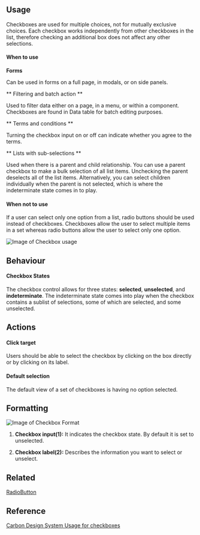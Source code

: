 
## Usage

Checkboxes are used for multiple choices, not for mutually exclusive choices. Each checkbox works independently from other checkboxes in the list, therefore checking an additional box does not affect any other selections.

#### When to use

**Forms**

Can be used in forms on a full page, in modals, or on side panels.

** Filtering and batch action **

Used to filter data either on a page, in a menu, or within a component. Checkboxes are found in Data table for batch editing purposes.

** Terms and conditions **

Turning the checkbox input on or off can indicate whether you agree to the terms.

** Lists with sub-selections **

Used when there is a parent and child relationship. You can use a parent checkbox to make a bulk selection of all list items. Unchecking the parent deselects all of the list items. Alternatively, you can select children individually when the parent is not selected, which is where the indeterminate state comes in to play.

#### When not to use

If a user can select only one option from a list, radio buttons should be used instead of checkboxes. Checkboxes allow the user to select multiple items in a set whereas radio buttons allow the user to select only one option.

![Image of Checkbox usage](https://github.com/wfp/ui/blob/component-updates/src/assets/formatting/Checkbox.png?raw=true)

## Behaviour

#### Checkbox States

The checkbox control allows for three states: **selected**, **unselected**, and **indeterminate**. The indeterminate state comes into play when the checkbox contains a sublist of selections, some of which are selected, and some unselected.

## Actions

#### Click target

Users should be able to select the checkbox by clicking on the box directly or by clicking on its label.

#### Default selection

The default view of a set of checkboxes is having no option selected.

## Formatting

![Image of Checkbox Format](https://github.com/wfp/ui/blob/component-updates/src/assets/formatting/Check.png?raw=true)

1. **Checkbox input(1):** It indicates the checkbox state. By default it is set to unselected.

2. **Checkbox label(2):** Describes the information you want to select or unselect.

## Related

[RadioButton](?path=/docs/components-radiobutton--regular)

## Reference

[Carbon Design System Usage for checkboxes](https://next.carbondesignsystem.com/components/checkbox)

